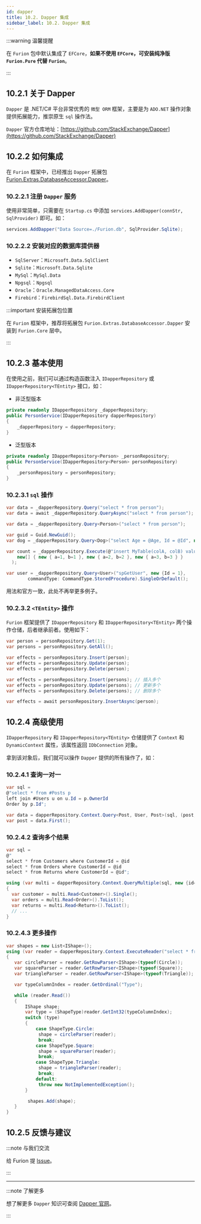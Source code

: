 ```yaml
---
id: dapper
title: 10.2. Dapper 集成
sidebar_label: 10.2. Dapper 集成
---
```


:::warning 温馨提醒

在 `Furion` 包中默认集成了 `EFCore`，**如果不使用 `EFCore`，可安装纯净版 `Furion.Pure` 代替 `Furion`**。

:::

## 10.2.1 关于 Dapper

`Dapper` 是 .NET/C# 平台非常优秀的 `微型 ORM` 框架，主要是为 `ADO.NET` 操作对象提供拓展能力，推崇原生 `sql` 操作法。

`Dapper` 官方仓库地址：[https://github.com/StackExchange/Dapper](https://github.com/StackExchange/Dapper)

## 10.2.2 如何集成

在 `Furion` 框架中，已经推出 `Dapper` 拓展包 [Furion.Extras.DatabaseAccessor.Dapper](https://www.nuget.org/packages/Furion.Extras.DatabaseAccessor.Dapper)。

### 10.2.2.1 注册 `Dapper` 服务

使用非常简单，只需要在 `Startup.cs` 中添加 `services.AddDapper(connStr, SqlProvider)` 即可。如：

```cs showLineNumbers 
services.AddDapper("Data Source=./Furion.db", SqlProvider.Sqlite);
```

### 10.2.2.2 安装对应的数据库提供器

- `SqlServer`：`Microsoft.Data.SqlClient`
- `Sqlite`：`Microsoft.Data.Sqlite`
- `MySql`：`MySql.Data`
- `Npgsql`：`Npgsql`
- `Oracle`：`Oracle.ManagedDataAccess.Core`
- `Firebird`：`FirebirdSql.Data.FirebirdClient`

:::important 安装拓展包位置

在 `Furion` 框架中，推荐将拓展包 `Furion.Extras.DatabaseAccessor.Dapper` 安装到 `Furion.Core` 层中。

:::

## 10.2.3 基本使用

在使用之前，我们可以通过构造函数注入 `IDapperRepository` 或 `IDapperRepository<TEntity>` 接口，如：

- 非泛型版本

```cs showLineNumbers 
private readonly IDapperRepository _dapperRepository;
public PersonService(IDapperRepository dapperRepository)
{
    _dapperRepository = dapperRepository;
}
```

- 泛型版本

```cs showLineNumbers 
private readonly IDapperRepository<Person> _personRepository;
public PersonService(IDapperRepository<Person> personRepository)
{
    _personRepository = personRepository;
}
```

### 10.2.3.1 `sql` 操作

```cs showLineNumbers 
var data = _dapperRepository.Query("select * from person");
var data = await _dapperRepository.QueryAsync("select * from person");

var data = _dapperRepository.Query<Person>("select * from person");

var guid = Guid.NewGuid();
var dog = _dapperRepository.Query<Dog>("select Age = @Age, Id = @Id", new { Age = (int?)null, Id = guid });
```

```cs showLineNumbers 
var count = _dapperRepository.Execute(@"insert MyTable(colA, colB) values (@a, @b)",
    new[] { new { a=1, b=1 }, new { a=2, b=2 }, new { a=3, b=3 } }
  );

var user = _dapperRepository.Query<User>("spGetUser", new {Id = 1},
        commandType: CommandType.StoredProcedure).SingleOrDefault();
```

用法和官方一致，此处不再举更多例子。

### 10.2.3.2 `<TEntity>` 操作

`Furion` 框架提供了 `IDapperRepository` 和 `IDapperRepository<TEntity>` 两个操作仓储，后者继承前者。使用如下：

```cs showLineNumbers 
var person = personRepository.Get(1);
var persons = personRepository.GetAll();

var effects = personRepository.Insert(person);
var effects = personRepository.Update(person);
var effects = personRepository.Delete(person);

var effects = personRepository.Insert(persons); // 插入多个
var effects = personRepository.Update(persons); // 更新多个
var effects = personRepository.Delete(persons); // 删除多个

var effects = await personRepository.InsertAsync(person);
```

## 10.2.4 高级使用

`IDapperRepository` 和 `IDapperRepository<TEntity>` 仓储提供了 `Context` 和 `DynamicContext` 属性，该属性返回 `IDbConnection` 对象。

拿到该对象后，我们就可以操作 `Dapper` 提供的所有操作了，如：

### 10.2.4.1 查询一对一

```cs showLineNumbers 
var sql =
@"select * from #Posts p
left join #Users u on u.Id = p.OwnerId
Order by p.Id";

var data = dapperRepository.Context.Query<Post, User, Post>(sql, (post, user) => { post.Owner = user; return post;});
var post = data.First();
```

### 10.2.4.2 查询多个结果

```cs showLineNumbers 
var sql =
@"
select * from Customers where CustomerId = @id
select * from Orders where CustomerId = @id
select * from Returns where CustomerId = @id";

using (var multi = dapperRepository.Context.QueryMultiple(sql, new {id=selectedId}))
{
  var customer = multi.Read<Customer>().Single();
  var orders = multi.Read<Order>().ToList();
  var returns = multi.Read<Return>().ToList();
  // ...
}
```

### 10.2.4.3 更多操作

```cs showLineNumbers 
var shapes = new List<IShape>();
using (var reader = dapperRepository.Context.ExecuteReader("select * from Shapes"))
{
   var circleParser = reader.GetRowParser<IShape>(typeof(Circle));
   var squareParser = reader.GetRowParser<IShape>(typeof(Square));
   var triangleParser = reader.GetRowParser<IShape>(typeof(Triangle));

   var typeColumnIndex = reader.GetOrdinal("Type");

   while (reader.Read())
   {
       IShape shape;
       var type = (ShapeType)reader.GetInt32(typeColumnIndex);
       switch (type)
       {
           case ShapeType.Circle:
           	shape = circleParser(reader);
           	break;
           case ShapeType.Square:
           	shape = squareParser(reader);
           	break;
           case ShapeType.Triangle:
           	shape = triangleParser(reader);
           	break;
           default:
           	throw new NotImplementedException();
       }

     	shapes.Add(shape);
   }
}
```

## 10.2.5 反馈与建议

:::note 与我们交流

给 Furion 提 [Issue](https://gitee.com/dotnetchina/Furion/issues/new?issue)。

:::

---

:::note 了解更多

想了解更多 `Dapper` 知识可查阅 [Dapper 官网](https://github.com/StackExchange/Dapper)。

:::
